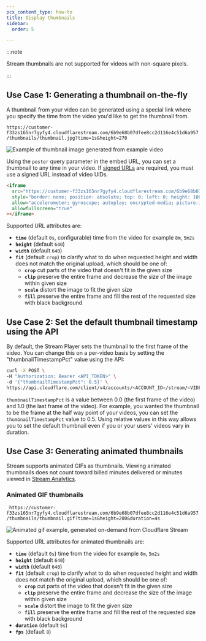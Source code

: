 ```yaml
---
pcx_content_type: how-to
title: Display thumbnails
sidebar:
  order: 5

---
```


:::note


Stream thumbnails are not supported for videos with non-square pixels.


:::

## Use Case 1: Generating a thumbnail on-the-fly

A thumbnail from your video can be generated using a special link where you specify the time from the video you'd like to get the thumbnail from.

`https://customer-f33zs165nr7gyfy4.cloudflarestream.com/6b9e68b07dfee8cc2d116e4c51d6a957/thumbnails/thumbnail.jpg?time=1s&height=270`

<img src="https://customer-f33zs165nr7gyfy4.cloudflarestream.com/6b9e68b07dfee8cc2d116e4c51d6a957/thumbnails/thumbnail.jpg?time=1s&height=270" alt="Example of thumbnail image generated from example video" />

Using the `poster` query parameter in the embed URL, you can set a thumbnail to any time in your video. If [signed URLs](/stream/viewing-videos/securing-your-stream/) are required, you must use a signed URL instead of video UIDs.

```html
<iframe
  src="https://customer-f33zs165nr7gyfy4.cloudflarestream.com/6b9e68b07dfee8cc2d116e4c51d6a957/iframe?poster=https%3A%2F%2Fcustomer-f33zs165nr7gyfy4.cloudflarestream.com%2F6b9e68b07dfee8cc2d116e4c51d6a957%2Fthumbnails%2Fthumbnail.jpg%3Ftime%3D%26height%3D600"
  style="border: none; position: absolute; top: 0; left: 0; height: 100%; width: 100%;"
  allow="accelerometer; gyroscope; autoplay; encrypted-media; picture-in-picture;"
  allowfullscreen="true"
></iframe>
```

Supported URL attributes are:

* **`time`** (default `0s`, configurable) time from the video for example `8m`, `5m2s`
* **`height`** (default `640`)
* **`width`** (default `640`)
* **`fit`** (default `crop`) to clarify what to do when requested height and width does not match the original upload, which should be one of:
  * **`crop`** cut parts of the video that doesn't fit in the given size
  * **`clip`** preserve the entire frame and decrease the size of the image within given size
  * **`scale`** distort the image to fit the given size
  * **`fill`** preserve the entire frame and fill the rest of the requested size with black background

## Use Case 2: Set the default thumbnail timestamp using the API

By default, the Stream Player sets the thumbnail to the first frame of the video. You can change this on a per-video basis by setting the "thumbnailTimestampPct" value using the API:

```bash
curl -X POST \
-H "Authorization: Bearer <API_TOKEN>" \
-d '{"thumbnailTimestampPct": 0.5}' \
https://api.cloudflare.com/client/v4/accounts/<ACCOUNT_ID>/stream/<VIDEO_UID>
```

`thumbnailTimestampPct` is a value between 0.0 (the first frame of the video) and 1.0 (the last frame of the video). For example, you wanted the thumbnail to be the frame at the half way point of your videos, you can set the `thumbnailTimestampPct` value to 0.5. Using relative values in this way allows you to set the default thumbnail even if you or your users' videos vary in duration.

## Use Case 3: Generating animated thumbnails

Stream supports animated GIFs as thumbnails. Viewing animated thumbnails does not count toward billed minutes delivered or minutes viewed in [Stream Analytics](/stream/getting-analytics/).

### Animated GIF thumbnails

` https://customer-f33zs165nr7gyfy4.cloudflarestream.com/6b9e68b07dfee8cc2d116e4c51d6a957/thumbnails/thumbnail.gif?time=1s&height=200&duration=4s`

<img src="https://customer-f33zs165nr7gyfy4.cloudflarestream.com/6b9e68b07dfee8cc2d116e4c51d6a957/thumbnails/thumbnail.gif?time=1s&height=200&duration=4s" alt="Animated gif example, generated on-demand from Cloudflare Stream" />

Supported URL attributes for animated thumbnails are:

* **`time`** (default `0s`) time from the video for example `8m`, `5m2s`
* **`height`** (default `640`)
* **`width`** (default `640`)
* **`fit`** (default `crop`) to clarify what to do when requested height and width does not match the original upload, which should be one of:
  * **`crop`** cut parts of the video that doesn't fit in the given size
  * **`clip`** preserve the entire frame and decrease the size of the image within given size
  * **`scale`** distort the image to fit the given size
  * **`fill`** preserve the entire frame and fill the rest of the requested size with black background
* **`duration`** (default `5s`)
* **`fps`** (default `8`)
